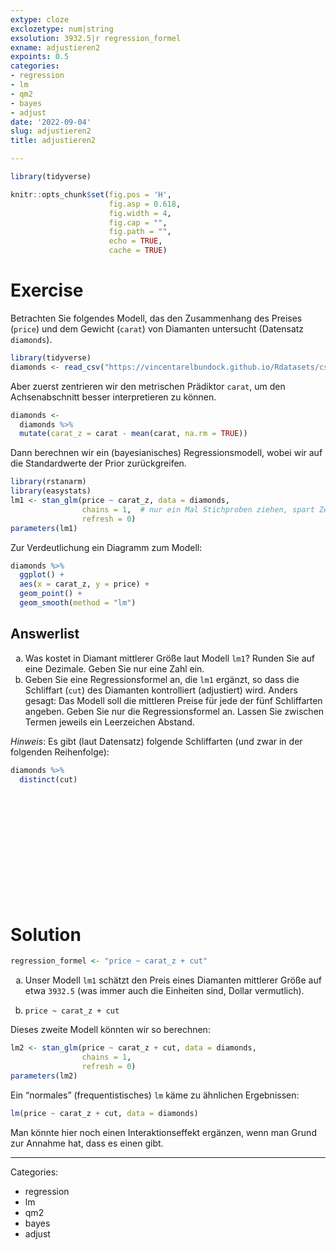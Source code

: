 ```yaml
---
extype: cloze
exclozetype: num|string
exsolution: 3932.5|r regression_formel
exname: adjustieren2
expoints: 0.5
categories:
- regression
- lm
- qm2
- bayes
- adjust
date: '2022-09-04'
slug: adjustieren2
title: adjustieren2

---
```




```r
library(tidyverse)
```


```r
knitr::opts_chunk$set(fig.pos = 'H',
                      fig.asp = 0.618,
                      fig.width = 4,
                      fig.cap = "", 
                      fig.path = "",
                      echo = TRUE,
                      cache = TRUE)
```





# Exercise


Betrachten Sie folgendes Modell, das den Zusammenhang des Preises (`price`) 
und dem Gewicht (`carat`) von Diamanten untersucht (Datensatz `diamonds`).

```r
library(tidyverse)
diamonds <- read_csv("https://vincentarelbundock.github.io/Rdatasets/csv/ggplot2/diamonds.csv")
```



Aber zuerst zentrieren wir den metrischen Prädiktor `carat`, 
um den Achsenabschnitt besser interpretieren zu können. 

```r
diamonds <-
  diamonds %>% 
  mutate(carat_z = carat - mean(carat, na.rm = TRUE))
```

Dann berechnen wir ein (bayesianisches) Regressionsmodell, 
wobei wir auf die Standardwerte der Prior zurückgreifen.

```r
library(rstanarm)
library(easystats)
lm1 <- stan_glm(price ~ carat_z, data = diamonds,
                chains = 1,  # nur ein Mal Stichproben ziehen, spart Zeit (auf Kosten der Genauigkeit)
                refresh = 0)
parameters(lm1)
```




Zur Verdeutlichung ein Diagramm zum Modell:

```r
diamonds %>% 
  ggplot() +
  aes(x = carat_z, y = price) +
  geom_point() + 
  geom_smooth(method = "lm")
```

Answerlist
----------
a) Was kostet in Diamant mittlerer Größe laut Modell `lm1`? Runden Sie auf eine Dezimale. Geben Sie nur eine Zahl ein.
b) Geben Sie eine Regressionsformel an, die `lm1` ergänzt, so dass die Schliffart (`cut`) des Diamanten kontrolliert (adjustiert) wird. Anders gesagt: Das Modell soll die mittleren Preise für jede der fünf Schliffarten angeben. Geben Sie nur die Regressionsformel an. Lassen Sie zwischen Termen jeweils ein Leerzeichen Abstand.





*Hinweis*: Es gibt (laut Datensatz) folgende Schliffarten (und zwar in der folgenden Reihenfolge):

```r
diamonds %>% 
  distinct(cut)
```



</br>
</br>
</br>
</br>
</br>
</br>
</br>
</br>
</br>
</br>

# Solution

```r
regression_formel <- "price ~ carat_z + cut"
```


a) Unser Modell `lm1` schätzt den Preis eines Diamanten mittlerer Größe auf etwa `3932.5` (was immer auch die Einheiten sind, Dollar vermutlich).

b) `price ~ carat_z + cut` 

Dieses zweite Modell könnten wir so berechnen:

```r
lm2 <- stan_glm(price ~ carat_z + cut, data = diamonds,
                chains = 1,
                refresh = 0)
parameters(lm2)
```


Ein "normales" (frequentistisches) `lm` käme zu ähnlichen Ergebnissen:

```r
lm(price ~ carat_z + cut, data = diamonds)
```




Man könnte hier noch einen Interaktionseffekt ergänzen, wenn man Grund zur Annahme hat,
dass es einen gibt.





---

Categories: 

- regression
- lm
- qm2
- bayes
- adjust

